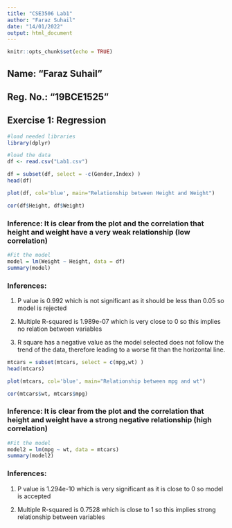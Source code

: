 ---
title: "CSE3506 Lab1"
author: "Faraz Suhail"
date: "14/01/2022"
output: html_document
---

```{r setup, include=FALSE}
knitr::opts_chunk$set(echo = TRUE)
```

## Name: "Faraz Suhail"
## Reg. No.: "19BCE1525"
## Exercise 1: Regression 

```{r}
#load needed libraries
library(dplyr)

#load the data
df <- read.csv("Lab1.csv")

df = subset(df, select = -c(Gender,Index) )
head(df)
```

```{r}
plot(df, col='blue', main="Relationship between Height and Weight")
```

```{r}
cor(df$Height, df$Weight)
```

### Inference: It is clear from the plot and the correlation that height and weight have a very weak relationship (low correlation)

```{r}
#Fit the model
model = lm(Weight ~ Height, data = df)
summary(model)
```

### Inferences:
1. P value is 0.992 which is not significant as it should be less than 0.05 so model is rejected

2. Multiple R-squared is  1.989e-07 which is very close to 0 so this implies no relation between variables

3. R square has a negative value as the model selected does not follow the trend of the data, therefore leading to a worse fit than the horizontal line.

```{r}
mtcars = subset(mtcars, select = c(mpg,wt) )
head(mtcars)
```

```{r}
plot(mtcars, col='blue', main="Relationship between mpg and wt")
```

```{r}
cor(mtcars$wt, mtcars$mpg)
```

### Inference: It is clear from the plot and the correlation that height and weight have a strong negative relationship (high correlation)

```{r}
#Fit the model
model2 = lm(mpg ~ wt, data = mtcars)
summary(model2)
```

### Inferences:
1. P value is 1.294e-10 which is very significant as it is close to 0 so model is accepted

2. Multiple R-squared is 0.7528 which is close to 1 so this implies strong relationship between variables